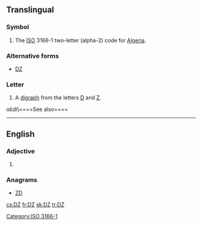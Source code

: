 {{also|.dz}}
==Translingual==

===Symbol===
{{head|mul|symbol}}

# The [[ISO]] 3166-1 two-letter (alpha-2) code for [[Algeria]].

===Alternative forms===
* [[Ǳ]]

===Letter===
{{mul-letter|upper=DZ|mixed=Dz|lower=dz|script=Latn}}

# A [[digraph]] from the letters [[D]] and [[Z]].

αἒdἢ====See also====
{{Latn-script}}

[[Category:ISO 3166-1]]

----

==English==

===Adjective===
{{en-adj|-}}

# {{abbreviation of|dizygotic}}

===Anagrams===
* [[ZD#English|ZD]]

[[cs:DZ]]
[[fr:DZ]]
[[sk:DZ]]
[[tr:DZ]]